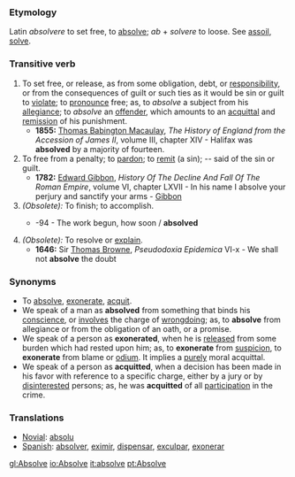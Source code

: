===Etymology===
Latin ''absolvere'' to set free, to [[absolve]]; ''ab'' + ''solvere'' to loose. See [[assoil]], [[solve]].
===Transitive verb===
{{conj|absolve|absolves|absolved|absolved|absolving}}
#To set free, or release, as from some obligation, debt, or [[responsibility]], or from the consequences of guilt or such ties as it would be sin or guilt to [[violate]]; to [[pronounce]] free; as, to ''absolve'' a subject from his [[allegiance]]; to ''absolve'' an [[offender]], which amounts to an [[acquittal]] and [[remission]] of his punishment.
#*'''1855:''' [[w:Thomas Babington Macaulay|Thomas Babington Macaulay]], ''The History of England from the Accession of James II'', volume III, chapter XIV - Halifax was '''absolved''' by a majority of fourteen.
#To free from a penalty; to [[pardon]]; to [[remit]] (a sin); -- said of the sin or guilt.
#*'''1782:''' [[w:Edward Gibbon|Edward Gibbon]], ''History Of The Decline And Fall Of The Roman Empire'', volume VI, chapter LXVII - In his name I absolve your perjury and sanctify your arms - [[Gibbon]]
#''(Obsolete):'' To finish; to accomplish.
#* {{RQ:Milton Lost 1674, 7}}-94 - The work begun, how soon / '''absolved'''
#''(Obsolete):'' To resolve or [[explain]]. 
#* '''1646:''' Sir [[w:Thomas Browne|Thomas Browne]], ''Pseudodoxia Epidemica'' VI-x - We shall not '''absolve''' the doubt

===Synonyms===
*To [[absolve]], [[exonerate]], [[acquit]]. 
*We speak of a man as '''absolved''' from something that binds his [[conscience]], or [[involves]] the charge of [[wrongdoing]]; as, to '''absolve''' from allegiance or from the obligation of an oath, or a promise. 
*We speak of a person as '''exonerated''', when he is [[released]] from some burden which had rested upon him; as, to '''exonerate''' from [[suspicion]], to '''exonerate''' from blame or [[odium]]. It implies a [[purely]] moral acquittal. 
*We speak of a person as '''acquitted''', when a decision has been made in his favor with reference to a specific charge, either by a jury or by [[disinterested]] persons; as, he was '''acquitted''' of all [[participation]] in the crime.

===Translations===

*[[Novial]]: [[absolu]]
*[[Spanish]]: [[absolver]], [[eximir]], [[dispensar]], [[exculpar]], [[exonerar]]

[[gl:Absolve]]
[[io:Absolve]]
[[it:absolve]]
[[pt:Absolve]]